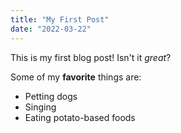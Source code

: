 ```yaml
---
title: "My First Post"
date: "2022-03-22"
---
```


This is my first blog post! Isn't it *great*?

Some of my **favorite** things are:

* Petting dogs
* Singing
* Eating potato-based foods

